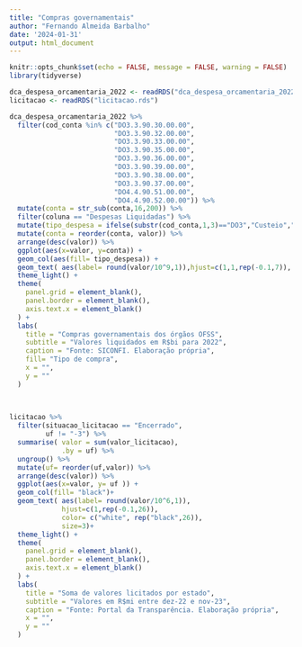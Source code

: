 ```yaml
---
title: "Compras governamentais"
author: "Fernando Almeida Barbalho"
date: '2024-01-31'
output: html_document
---
```


```r
knitr::opts_chunk$set(echo = FALSE, message = FALSE, warning = FALSE)
library(tidyverse)

dca_despesa_orcamentaria_2022 <- readRDS("dca_despesa_orcamentaria_2022.RDS")
licitacao <- readRDS("licitacao.rds")


```

```r
dca_despesa_orcamentaria_2022 %>%
  filter(cod_conta %in% c("DO3.3.90.30.00.00",
                          "DO3.3.90.32.00.00",
                          "DO3.3.90.33.00.00",
                          "DO3.3.90.35.00.00",
                          "DO3.3.90.36.00.00",
                          "DO3.3.90.39.00.00",
                          "DO3.3.90.38.00.00",
                          "DO3.3.90.37.00.00",
                          "DO4.4.90.51.00.00",
                          "DO4.4.90.52.00.00")) %>%
  mutate(conta = str_sub(conta,16,200)) %>%
  filter(coluna == "Despesas Liquidadas") %>%
  mutate(tipo_despesa = ifelse(substr(cod_conta,1,3)=="DO3","Custeio","Bens de capital")) %>%
  mutate(conta = reorder(conta, valor)) %>%
  arrange(desc(valor)) %>%
  ggplot(aes(x=valor, y=conta)) +
  geom_col(aes(fill= tipo_despesa)) +
  geom_text( aes(label= round(valor/10^9,1)),hjust=c(1,1,rep(-0.1,7)), size=3)+
  theme_light() +
  theme(
    panel.grid = element_blank(),
    panel.border = element_blank(),
    axis.text.x = element_blank()
  ) +
  labs(
    title = "Compras governamentais dos órgãos OFSS",
    subtitle = "Valores liquidados em R$bi para 2022",
    caption = "Fonte: SICONFI. Elaboração própria",
    fill= "Tipo de compra",
    x = "",
    y = ""
  )
  
  
```

```r

licitacao %>%
  filter(situacao_licitacao == "Encerrado",
         uf != "-3") %>% 
  summarise( valor = sum(valor_licitacao),
             .by = uf) %>%
  ungroup() %>%
  mutate(uf= reorder(uf,valor)) %>%
  arrange(desc(valor)) %>%
  ggplot(aes(x=valor, y= uf )) +
  geom_col(fill= "black")+
  geom_text( aes(label= round(valor/10^6,1)),
             hjust=c(1,rep(-0.1,26)),
             color= c("white", rep("black",26)),
             size=3)+
  theme_light() +
  theme(
    panel.grid = element_blank(),
    panel.border = element_blank(),
    axis.text.x = element_blank()
  ) +
  labs(
    title = "Soma de valores licitados por estado",
    subtitle = "Valores em R$mi entre dez-22 e nov-23",
    caption = "Fonte: Portal da Transparência. Elaboração própria",
    x = "",
    y = ""
  )

```

